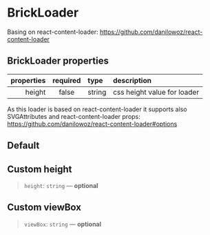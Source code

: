 
<Meta title="Components/BrickLoader" component={BrickLoader} />

# BrickLoader

Basing on react-content-loader: https://github.com/danilowoz/react-content-loader

## BrickLoader properties

| properties | required | type   | description                 |
| ---------: | :------: | :----- | :-------------------------- |
|     height |  false   | string | css height value for loader |

As this loader is based on react-content-loader it supports also SVGAttributes and react-content-loader props: https://github.com/danilowoz/react-content-loader#options

## Default

<Canvas>
  <Story name="default">
    <GnuiContainer>
      <BrickLoader />
    </GnuiContainer>
  </Story>
</Canvas>

## Custom height

> `height`: `string` — **optional**

<Canvas>
  <Story name="height">
    <GnuiContainer>
      <BrickLoader height="30rem" />
    </GnuiContainer>
  </Story>
</Canvas>

## Custom viewBox

> `viewBox`: `string` — **optional**

<Canvas>
  <Story name="viewBox">
    <GnuiContainer>
      <BrickLoader viewBox="0 0 10 1" />
    </GnuiContainer>
  </Story>
</Canvas>
